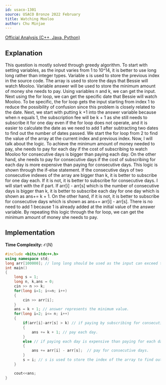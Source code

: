 ```yaml
---
id: usaco-1301
source: USACO Bronze 2022 February
title: Watching Mooloo
author: Chu Minjae
---
```

[Official Analysis (C++, Java, Python)](http://www.usaco.org/current/data/sol_prob3_bronze_feb23.html)

## Explanation

This question is mostly solved through greedy algorithm. To start with setting variables, as the input varies from 1 to 10^14, it is better to use long long rather than integer types. Variable s is used to store the previous index in the source code. 
The array is used to store the days that Bessie will watch Mooloo. Variable answer will be used to store the minimum amount of money she needs to pay. Using variables n and k, we can get the input. Next using the for loop, we can get the specific date that Bessie will watch Mooloo. 
To be specific, the for loop gets the input starting from index 1 to reduce the possibility of confusion since this problem is closely related to the date. Next, we start with putting k +1 into the answer variable because when n equals 1, 
the subscription fee will be k + 1 as she still needs to subscribe it for one day even if the for loop does not operate, and it is easier to calculate the date as we need to add 1 after subtracting two dates to find out the number of dates passed. We start the for loop from 2 to find the value of the array at the current index and previous index. 
Now, I will talk about the logic. To achieve the minimum amount of money needed to pay, she needs to pay for each day if the cost of subscribing to watch Mooloo for consecutive days is bigger than paying each day. On the other hand, she needs to pay for consecutive days if the cost of subscribing for each day is more expensive than paying for consecutive days. This logic is shown through the if-else statement. If the consecutive days of two consecutive indexes of the array are bigger than k, it is better to subscribe for one day each. If it is not, it is better to subscribe for consecutive days. I will start with the if part. If arr[i] - arr[s] which is the number of consecutive days is bigger than k, it is better to subscribe each day for one day which is shown as ans+= k + 1. On the other hand, if it is not, it is better to subscribe for consecutive days which is shown as ans+= arr[i] - arr[s]. There is no need to add 1 because 1 is already added at the initial value of the answer variable. By repeating this logic 
through the for loop, we can get the minimum amount of money she needs to pay.


## Implementation

**Time Complexity:** $\mathcal{O}(N)$

<LanguageSection>
<CPPSection>

```cpp
#include <bits/stdc++.h>
using namespace std;
long arr[100000]; // long long should be used as the input can exceed the range of integer.
int main()
{
    long s = 1;
    long n, k,ans = 0;
    cin >> n >> k;
    for(long i=1; i<=n; i++)
    {
        cin >> arr[i];
    }
    ans = k + 1; // answer represents the minimum value.
    for(long i=2; i<= n; i++)
    {
        if(arr[i]-arr[s] > k) // if paying by subscribing for consecutive day is expensive than paying each day
        {
            ans += k + 1; // pay each day.
        }
        else // if paying each day is expensive than paying for each day.
        {
            ans += arr[i] - arr[s];  // pay for consecutive days.
        }
        s = i; // s is used to store the index of the array to find out the value of the array at the current index minus value of the array at the prior index.
    }

    cout<<ans;
}

```

</CPPSection>
</LanguageSection>
